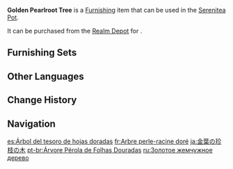 {{Furnishing Infobox
|id             = 372415
|image          = Item Golden Pearlroot Tree.png
|category       = Landform
|subcategory    = Large Shrub
|quality        = 3
|adeptal_energy = 20
|load           = 50
|reduced_load   = 50
|description    = Save for certain trees with special nobility, the people of [[Liyue]] are more used to naming vegetation based on their morphology as opposed to their precise species. Thus, it was to these trees with pale branches that they gave the name "Pearlroot."<br>The branches of the Golden Pearlroot trees are very tough and are often used by skilled craftsmen to make into ornaments or furniture.
|source1        = [[Realm Depot]]
}}
'''Golden Pearlroot Tree''' is a [[Furnishing]] item that can be used in the [[Serenitea Pot]].

It can be purchased from the [[Realm Depot]] for {{Item|Realm Currency|30|x=80}}.

==Furnishing Sets==
{{Craft Usage|type=Furnishing Set}}

==Other Languages==
{{Other Languages
|default_hidden = 1
|en      = Golden Pearlroot Tree
|zhs     = 金叶珍枝树
|zhs_rm  = Jīn Yè Zhēn Zhī Shù
|zht     = 金葉珍枝樹
|zht_rm  = Jīn Yè Zhēn Zhī Shù
|ja      = 金葉の珍枝の木
|ja_rm   = Kin'you no Chinshi no Ki{{Assumed}}
|ko      = 금엽 진주나무
|es      = Árbol del tesoro de hojas doradas
|fr      = Arbre perle-racine doré
|ru      = Золотое жемчужное дерево
|th      = ต้นนิรมิตสีทอง
|th_rm   = 
|vi      = Cây Lá Vàng
|de      = Goldener Perlenbaum
|id      = Pohon Golden Pearlroot
|pt      = Árvore Pérola de Folhas Douradas
|tr      = Altın İnci Kök Ağacı
|it      = Albero di perle dorato
}}

==Change History==
{{Change History|1.5}}

==Navigation==
{{Furnishing Navbox|exterior}}

[[es:Árbol del tesoro de hojas doradas]]
[[fr:Arbre perle-racine doré]]
[[ja:金葉の珍枝の木]]
[[pt-br:Árvore Pérola de Folhas Douradas]]
[[ru:Золотое жемчужное дерево]]
